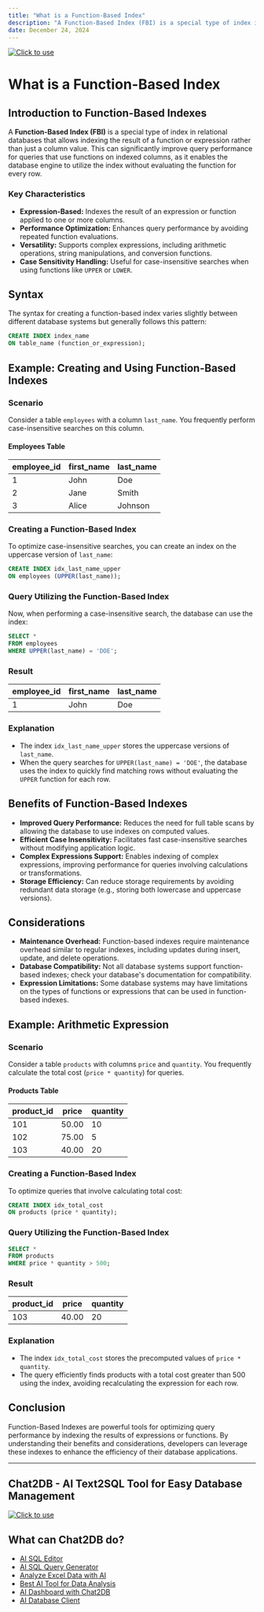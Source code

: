 ```yaml
---
title: "What is a Function-Based Index"
description: "A Function-Based Index (FBI) is a special type of index in relational databases that allows indexing the result of a function or expression rather than just a column value."
date: December 24, 2024
---
```

[![Click to use](/image/blog/bg/chat2db1.png)](https://app.chat2db.ai/)
# What is a Function-Based Index

## Introduction to Function-Based Indexes

A **Function-Based Index (FBI)** is a special type of index in relational databases that allows indexing the result of a function or expression rather than just a column value. This can significantly improve query performance for queries that use functions on indexed columns, as it enables the database engine to utilize the index without evaluating the function for every row.

### Key Characteristics

- **Expression-Based:** Indexes the result of an expression or function applied to one or more columns.
- **Performance Optimization:** Enhances query performance by avoiding repeated function evaluations.
- **Versatility:** Supports complex expressions, including arithmetic operations, string manipulations, and conversion functions.
- **Case Sensitivity Handling:** Useful for case-insensitive searches when using functions like `UPPER` or `LOWER`.

## Syntax

The syntax for creating a function-based index varies slightly between different database systems but generally follows this pattern:

```sql
CREATE INDEX index_name 
ON table_name (function_or_expression);
```

## Example: Creating and Using Function-Based Indexes

### Scenario

Consider a table `employees` with a column `last_name`. You frequently perform case-insensitive searches on this column.

#### Employees Table

| employee_id | first_name | last_name |
|-------------|------------|-----------|
| 1           | John       | Doe       |
| 2           | Jane       | Smith     |
| 3           | Alice      | Johnson   |

### Creating a Function-Based Index

To optimize case-insensitive searches, you can create an index on the uppercase version of `last_name`:

```sql
CREATE INDEX idx_last_name_upper 
ON employees (UPPER(last_name));
```

### Query Utilizing the Function-Based Index

Now, when performing a case-insensitive search, the database can use the index:

```sql
SELECT * 
FROM employees 
WHERE UPPER(last_name) = 'DOE';
```

### Result

| employee_id | first_name | last_name |
|-------------|------------|-----------|
| 1           | John       | Doe       |

### Explanation

- The index `idx_last_name_upper` stores the uppercase versions of `last_name`.
- When the query searches for `UPPER(last_name) = 'DOE'`, the database uses the index to quickly find matching rows without evaluating the `UPPER` function for each row.

## Benefits of Function-Based Indexes

- **Improved Query Performance:** Reduces the need for full table scans by allowing the database to use indexes on computed values.
- **Efficient Case Insensitivity:** Facilitates fast case-insensitive searches without modifying application logic.
- **Complex Expressions Support:** Enables indexing of complex expressions, improving performance for queries involving calculations or transformations.
- **Storage Efficiency:** Can reduce storage requirements by avoiding redundant data storage (e.g., storing both lowercase and uppercase versions).

## Considerations

- **Maintenance Overhead:** Function-based indexes require maintenance overhead similar to regular indexes, including updates during insert, update, and delete operations.
- **Database Compatibility:** Not all database systems support function-based indexes; check your database's documentation for compatibility.
- **Expression Limitations:** Some database systems may have limitations on the types of functions or expressions that can be used in function-based indexes.

## Example: Arithmetic Expression

### Scenario

Consider a table `products` with columns `price` and `quantity`. You frequently calculate the total cost (`price * quantity`) for queries.

#### Products Table

| product_id | price | quantity |
|------------|-------|----------|
| 101        | 50.00 | 10       |
| 102        | 75.00 | 5        |
| 103        | 40.00 | 20       |

### Creating a Function-Based Index

To optimize queries that involve calculating total cost:

```sql
CREATE INDEX idx_total_cost 
ON products (price * quantity);
```

### Query Utilizing the Function-Based Index

```sql
SELECT * 
FROM products 
WHERE price * quantity > 500;
```

### Result

| product_id | price | quantity |
|------------|-------|----------|
| 103        | 40.00 | 20       |

### Explanation

- The index `idx_total_cost` stores the precomputed values of `price * quantity`.
- The query efficiently finds products with a total cost greater than 500 using the index, avoiding recalculating the expression for each row.

## Conclusion

Function-Based Indexes are powerful tools for optimizing query performance by indexing the results of expressions or functions. By understanding their benefits and considerations, developers can leverage these indexes to enhance the efficiency of their database applications.

---

## Chat2DB - AI Text2SQL Tool for Easy Database Management

[![Click to use](/image/blog/chat2db.png)](https://app.chat2db.ai/)

## What can Chat2DB do?

- [AI SQL Editor](https://chat2db.ai/feature/AI%20SQL%20Editor)
- [AI SQL Query Generator](https://chat2db.ai/feature/AI%20SQL%20Query%20Generator)
- [Analyze Excel Data with AI](https://chat2db.ai/feature/Analyze%20Excel%20Data%20with%20AI)
- [Best AI Tool for Data Analysis](https://chat2db.ai/feature/Best%20AI%20Tool%20for%20Data%20Analysis)
- [AI Dashboard with Chat2DB](https://chat2db.ai/feature/AI%20Dashboard%20with%20Chat2DB)
- [AI Database Client](https://chat2db.ai/feature/AI%20Database%20Client)
